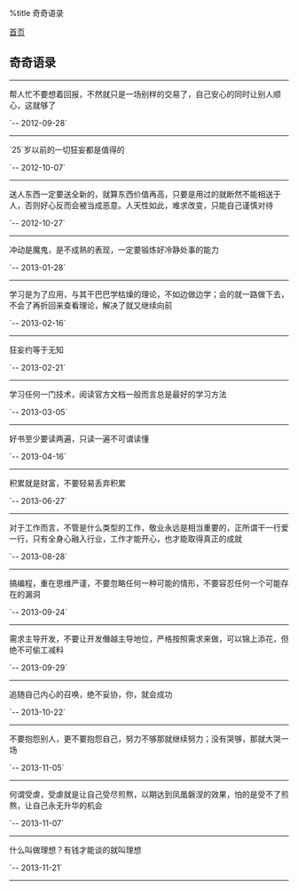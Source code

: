 %title 奇奇语录

[[../index|首页]]
==奇奇语录==
----
帮人忙不要想着回报，不然就只是一场别样的交易了，自己安心的同时让别人顺心，这就够了

`-- 2012-09-28`
----
`25`岁以前的一切狂妄都是值得的

`-- 2012-10-07`
----
送人东西一定要送全新的，就算东西价值再高，只要是用过的就断然不能相送于人，否则好心反而会被当成恶意。人天性如此，难求改变，只能自己谨慎对待

`-- 2012-10-27`
----
冲动是魔鬼，是不成熟的表现，一定要锻炼好冷静处事的能力

`-- 2013-01-28`
----
学习是为了应用，与其干巴巴学枯燥的理论，不如边做边学；会的就一路做下去，不会了再折回来查看理论，解决了就又继续向前

`-- 2013-02-16`
----
狂妄约等于无知

`-- 2013-02-21`
----
学习任何一门技术，阅读官方文档一般而言总是最好的学习方法

`-- 2013-03-05`
----
好书至少要读两遍，只读一遍不可谓读懂

`-- 2013-04-16`
----
积累就是财富，不要轻易丢弃积累

`-- 2013-06-27`
----
对于工作而言，不管是什么类型的工作，敬业永远是相当重要的，正所谓干一行爱一行，只有全身心融入行业，工作才能开心，也才能取得真正的成就

`-- 2013-08-28`
----
搞编程，重在思维严谨，不要忽略任何一种可能的情形，不要容忍任何一个可能存在的漏洞

`-- 2013-09-24`
----
需求主导开发，不要让开发僭越主导地位，严格按照需求来做，可以锦上添花，但绝不可偷工减料

`-- 2013-09-29`
----
追随自己内心的召唤，绝不妥协，你，就会成功

`-- 2013-10-22`
----
不要抱怨别人，更不要抱怨自己，努力不够那就继续努力；没有哭够，那就大哭一场

`-- 2013-11-05`
----
何谓受虐，受虐就是让自己受尽煎熬，以期达到凤凰磐涅的效果，怕的是受不了煎熬，让自己永无升华的机会

`-- 2013-11-07`
----
什么叫做理想？有钱才能谈的就叫理想

`-- 2013-11-21`
----
